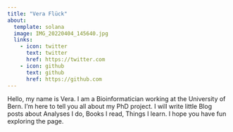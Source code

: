 ```yaml
---
title: "Vera Flück"
about:
  template: solana
  image: IMG_20220404_145640.jpg
  links: 
    - icon: twitter
      text: twitter
      href: https://twitter.com
    - icon: github
      text: github
      href: https://github.com
---
```


Hello, my name is Vera. I am a Bioinformatician working at the University of Bern. I'm here to tell you all about my PhD project. I will write little Blog posts about Analyses I do, Books I read, Things I learn. I hope you have fun exploring the page.
